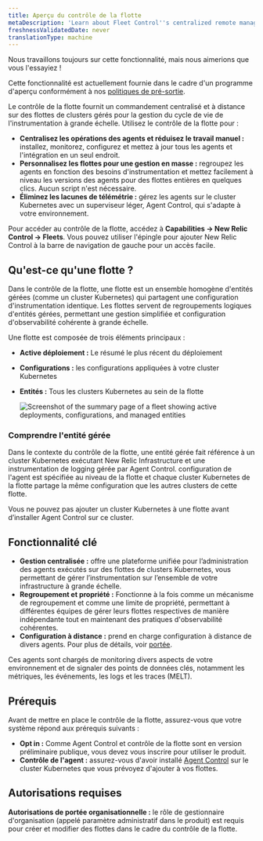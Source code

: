 ```yaml
---
title: Aperçu du contrôle de la flotte
metaDescription: 'Learn about Fleet Control''s centralized remote management of Kubernetes clusters with New Relic agents, overseen by Agent Control'
freshnessValidatedDate: never
translationType: machine
---
```


<Callout title="Aperçu">
  Nous travaillons toujours sur cette fonctionnalité, mais nous aimerions que vous l&apos;essayiez !

  Cette fonctionnalité est actuellement fournie dans le cadre d&apos;un programme d&apos;aperçu conformément à nos [politiques de pré-sortie](/docs/licenses/license-information/referenced-policies/new-relic-pre-release-policy).
</Callout>

Le contrôle de la flotte fournit un commandement centralisé et à distance sur des flottes de clusters gérés pour la gestion du cycle de vie de l&apos;instrumentation à grande échelle. Utilisez le contrôle de la flotte pour :

* **Centralisez les opérations des agents et réduisez le travail manuel :** installez, monitorez, configurez et mettez à jour tous les agents et l&apos;intégration en un seul endroit.
* **Personnalisez les flottes pour une gestion en masse :** regroupez les agents en fonction des besoins d&apos;instrumentation et mettez facilement à niveau les versions des agents pour des flottes entières en quelques clics. Aucun script n&apos;est nécessaire.
* **Éliminez les lacunes de télémétrie :** gérez les agents sur le cluster Kubernetes avec un superviseur léger, Agent Control, qui s&apos;adapte à votre environnement.

Pour accéder au contrôle de la flotte, accédez à **Capabilities → New Relic Control → Fleets**. Vous pouvez utiliser l&apos;épingle pour ajouter New Relic Control à la barre de navigation de gauche pour un accès facile.

## Qu&apos;est-ce qu&apos;une flotte ?

Dans le contrôle de la flotte, une flotte est un ensemble homogène d&apos;entités gérées (comme un cluster Kubernetes) qui partagent une configuration d&apos;instrumentation identique. Les flottes servent de regroupements logiques d&apos;entités gérées, permettant une gestion simplifiée et configuration d&apos;observabilité cohérente à grande échelle.

Une flotte est composée de trois éléments principaux :

* **Active déploiement :** Le résumé le plus récent du déploiement

* **Configurations :** les configurations appliquées à votre cluster Kubernetes

* **Entités :** Tous les clusters Kubernetes au sein de la flotte

  <img title="Fleet summary page" alt="Screenshot of the summary page of a fleet showing active deployments, configurations, and managed entities" src="/images/fleet-control-summary.webp" />

### Comprendre l&apos;entité gérée

Dans le contexte du contrôle de la flotte, une entité gérée fait référence à un cluster Kubernetes exécutant New Relic Infrastructure et une instrumentation de logging gérée par Agent Control. configuration de l&apos;agent est spécifiée au niveau de la flotte et chaque cluster Kubernetes de la flotte partage la même configuration que les autres clusters de cette flotte.

<Callout title="important">
  Vous ne pouvez pas ajouter un cluster Kubernetes à une flotte avant d’installer Agent Control sur ce cluster.
</Callout>

## Fonctionnalité clé

* **Gestion centralisée :** offre une plateforme unifiée pour l’administration des agents exécutés sur des flottes de clusters Kubernetes, vous permettant de gérer l’instrumentation sur l’ensemble de votre infrastructure à grande échelle.
* **Regroupement et propriété :** Fonctionne à la fois comme un mécanisme de regroupement et comme une limite de propriété, permettant à différentes équipes de gérer leurs flottes respectives de manière indépendante tout en maintenant des pratiques d&apos;observabilité cohérentes.
* **Configuration à distance :** prend en charge configuration à distance de divers agents. Pour plus de détails, voir [portée](/docs/new-relic-control/getting-started/#scope).

Ces agents sont chargés de monitoring divers aspects de votre environnement et de signaler des points de données clés, notamment les métriques, les événements, les logs et les traces (MELT).

## Prérequis

Avant de mettre en place le contrôle de la flotte, assurez-vous que votre système répond aux prérequis suivants :

* **Opt in :** Comme Agent Control et contrôle de la flotte sont en version préliminaire publique, vous devez vous inscrire pour utiliser le produit.
* **Contrôle de l&apos;agent :** assurez-vous d&apos;avoir installé [Agent Control](/docs/new-relic-control/agent-control/setup) sur le cluster Kubernetes que vous prévoyez d&apos;ajouter à vos flottes.

## Autorisations requises

**Autorisations de portée organisationnelle :** le rôle de gestionnaire d&apos;organisation (appelé paramètre administratif dans le produit) est requis pour créer et modifier des flottes dans le cadre du contrôle de la flotte.